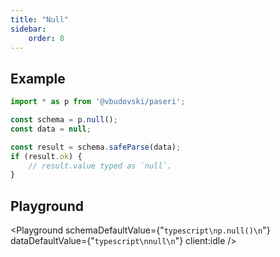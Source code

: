 ```yaml
---
title: "Null"
sidebar:
    order: 8
---
```



## Example

```typescript
import * as p from '@vbudovski/paseri';

const schema = p.null();
const data = null;

const result = schema.safeParse(data);
if (result.ok) {
    // result.value typed as `null`.
}
```

## Playground

<Playground
    schemaDefaultValue={"```typescript\np.null()\n```"}
    dataDefaultValue={"```typescript\nnull\n```"}
    client:idle
/>
